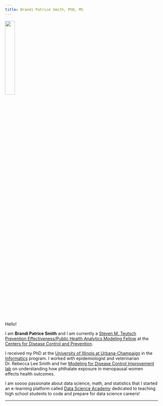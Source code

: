 ```yaml
---
title: Brandi Patrice Smith, PhD, MS
---
```


<right>
![](images/main2.JPG){width=25%}
</right>  



Hello!  

I am **Brandi Patrice Smith** and I am currently a [Steven M. Teutsch Prevention Effectiveness/Public Health Analytics Modeling Fellow](https://www.cdc.gov/pef/fellows/analytics-fellows.html) at the [Centers for Disease Control and Prevention](https://www.cdc.gov).  


I received my PhD at the [University of Illinois at Urbana-Champaign](https://illinois.edu) in the [Informatics](https://www.informatics.illinois.edu) program. I worked with epidemiologist and veterinarian Dr. Rebecca Lee Smith and her [Modeling for Disease Control Improvement lab](https://vetmed.illinois.edu/mdci/lab-team/) on understanding how phthalate exposure in menopausal women effects health outcomes.  

I am soooo passionate about data science, math, and statistics that I started an e-learning platform called [Data Science Academy](https://twitter.com/datasci_academy) dedicated to teaching high school students to code and prepare for data science careers!

***